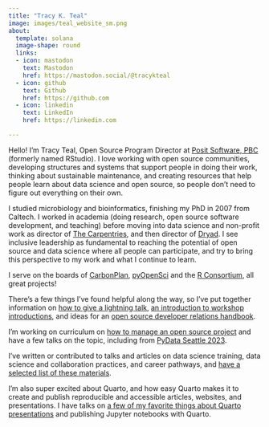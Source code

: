 ```yaml
---
title: "Tracy K. Teal"
image: images/teal_website_sm.png
about:
  template: solana
  image-shape: round
  links:
  - icon: mastodon
    text: Mastodon
    href: https://mastodon.social/@tracykteal
  - icon: github
    text: Github
    href: https://github.com
  - icon: linkedin
    text: LinkedIn
    href: https://linkedin.com

---
```


Hello! I'm Tracy Teal, Open Source Program Director at [Posit Software, PBC](https://posit.co/) (formerly named RStudio). I love working with open source communities, developing structures and systems that support people in doing their work, thinking about sustainable maintenance, and creating resources that help people learn about data science and open source, so people don't need to figure out everything on their own. 

I studied microbiology and bioinformatics, finishing my PhD in 2007 from Caltech. I worked in academia (doing research, open source software development, and teaching) before moving into data science and non-profit work as director of [The Carpentries](https://carpentries.org/), and then director of [Dryad](https://datadryad.org/). I see inclusive leadership as fundamental to reaching the potential of open source and data science where all people can participate, and try to bring this perspective to my work and what I continue to learn.

I serve on the boards of [CarbonPlan](https://carbonplan.org/), [pyOpenSci](https://www.pyopensci.org/) and the [R Consortium](https://www.r-consortium.org/), all great projects! 


There's a few things I've found helpful along the way, so I've put together information on [how to give a lightning talk](https://github.com/tracykteal/lightning-talks), [an introduction to workshop introductions](https://github.com/tracykteal/instructors-introduction), and ideas for an [open source developer relations handbook](https://github.com/tracykteal/devrel-handbook).

I'm working on curriculum on [how to manage an open source project](https://github.com/tracykteal/managing-os-project) and have a few talks on the topic, including from [PyData Seattle 2023](https://www.youtube.com/watch?v=CiXhTA6zkjA). 

I've written or contributed to talks and articles on data science training, data science and collaboration practices, and career pathways, and [have a selected list of these materials](/resources.html).

I'm also super excited about Quarto, and how easy Quarto makes it to create and publish reproducible and accessible articles, websites, and presentations. I have talks on [a few of my favorite things about Quarto presentations](https://www.youtube.com/watch?v=ttLnLdU1-CQ) and publishing Jupyter notebooks with Quarto. 



